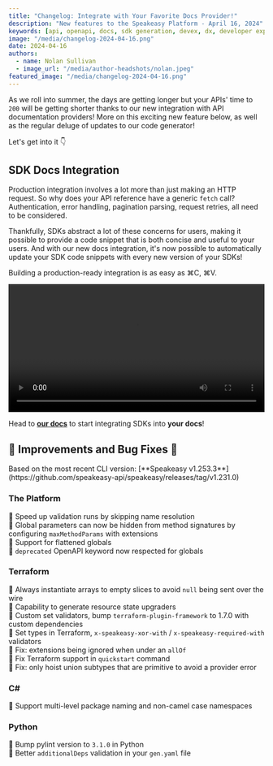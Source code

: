 ```yaml
---
title: "Changelog: Integrate with Your Favorite Docs Provider!"
description: "New features to the Speakeasy Platform - April 16, 2024"
keywords: [api, openapi, docs, sdk generation, devex, dx, developer experience]
image: "/media/changelog-2024-04-16.png"
date: 2024-04-16
authors:
  - name: Nolan Sullivan
  - image_url: "/media/author-headshots/nolan.jpeg"
featured_image: "/media/changelog-2024-04-16.png"
---
```



As we roll into summer, the days are getting longer but your APIs' time to `200` will be getting shorter thanks to our new integration with API documentation providers! More on this exciting new feature below, as well as the regular deluge of updates to our code generator!

Let's get into it 👇

## SDK Docs Integration

Production integration involves a lot more than just making an HTTP request. So why does your API reference have a generic `fetch` call? Authentication, error handling, pagination parsing, request retries, all need to be considered.

Thankfully, SDKs abstract a lot of these concerns for users, making it possible to provide a code snippet that is both concise and useful to your users. And with our new docs integration, it's now possible to automatically update your SDK code snippets with every new version of your SDKs!

Building a production-ready integration is as easy as ⌘C, ⌘V.


<div className='mt-10'>
  <video controls={false} loop={true} autoPlay={true} width="100%" >
    <source src={ snippets_url } type="video/mp4" />
  </video>
</div>

Head to [**our docs**](/docs/mintlify) to start integrating SDKs into **your docs**!

## 🚢 Improvements and Bug Fixes 🐛

<Callout title="NOTE" variant="info">
Based on the most recent CLI version: [**Speakeasy v1.253.3**](https://github.com/speakeasy-api/speakeasy/releases/tag/v1.231.0)
</Callout>

### The Platform

🚢 Speed up validation runs by skipping name resolution \
🚢 Global parameters can now be hidden from method signatures by configuring `maxMethodParams` with extensions \
🚢 Support for flattened globals \
🚢 `deprecated` OpenAPI keyword now respected for globals

### Terraform

🚢 Always instantiate arrays to empty slices to avoid `null` being sent over the wire \
🚢 Capability to generate resource state upgraders \
🚢 Custom set validators, bump `terraform-plugin-framework` to 1.7.0 with custom dependencies \
🚢 Set types in Terraform, `x-speakeasy-xor-with` / `x-speakeasy-required-with` validators \
🐛 Fix: extensions being ignored when under an `allOf` \
🐛 Fix Terraform support in `quickstart` command \
🐛 Fix: only hoist union subtypes that are primitive to avoid a provider error 

### C#

🚢 Support multi-level package naming and non-camel case namespaces

### Python

🚢 Bump pylint version to `3.1.0` in Python \
🚢 Better `additionalDeps` validation in your `gen.yaml` file
